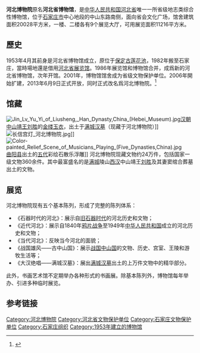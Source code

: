 {{Infobox Museum
 |名称    = <big>河北博物院</big>
 |其他名称= Hebei Museum
 |logo =[[File:HEBEI_MUSEUM_logo.svg|274px]]
 |logosize =230px
 |logo_caption =
 |图像    = Hebei Museum 1492.jpg
 |图像大小= 200px
 |图像说明= 
 |map_type= 
 |latitude=38.040943
 |longitude=114.523158
 |map_size= 194
 |map_caption=
 |map_type_zh= <!-- 如map_caption留空，則地圖下顯示{{{name}}}在{{{map_type_zh}}}的位置-->
 |坐标    = 
 |成立时间= 1953年<ref name="简介">{{Cite web |url=http://www.hebeimuseum.org/contents/5/1.html |title=本馆简介 |accessdate=2013-06-12 |archive-date=2013-05-27 |archive-url=https://web.archive.org/web/20130527234554/http://www.hebeimuseum.org/contents/5/1.html |dead-url=no }}</ref>
 |关闭时间= 
 |地址    = [[河北省|河北省]][[石家庄市|石家庄市]]东大街4号
 |类型    = 综合性博物馆，[[国家一级博物馆|国家一级博物馆]]
 |馆藏规模= 15万<ref name="简介" />
 |占地面积= 
 |年参观人数= 
 |现任主管= 
 |现任馆长= 谷同伟<ref name="领导">{{Cite web |url=http://www.hebeimuseum.org/contents/6/2.html |title=领导成员 |accessdate=2013-06-12 |archive-date=2013-06-28 |archive-url=https://web.archive.org/web/20130628082141/http://www.hebeimuseum.org/contents/6/2.html |dead-url=no }}</ref>
 |公共交通= 省博物馆站<ref>{{Cite web |url=http://www.hebeimuseum.org/contents/172/856.html |title=交通指南 |accessdate=2013-06-12 |archive-date=2013-06-24 |archive-url=https://web.archive.org/web/20130624122011/http://www.hebeimuseum.org/contents/172/856.html |dead-url=no }}</ref>
 |开放时间= 周二至周日9点至17点（16点停止进馆），周一闭馆<ref>{{Cite web |url=http://www.hebeimuseum.org/contents/168/852.html |title=开放时间 |accessdate=2013-06-12 |archive-date=2013-06-23 |archive-url=https://web.archive.org/web/20130623194103/http://www.hebeimuseum.org/contents/168/852.html |dead-url=no }}</ref>
 |官方网站= [http://www.hebeimuseum.org/ 河北博物院]
}}
{{文物保护单位
|名称 = 河北省博物馆
|图片 = Hebei Provincial Museum.jpg
|说明 = 
|级别 = 2
|省名 = 河北省
|市/县名 = 
|所在 = 石家庄市中山东路
|坐标 =<!-- 请使用{{Coord}}模板 -->
|分类 = 近现代重要史迹及代表性建筑
|时代 = 1968—1969年	
|编号 = IV-5-27
|登录 = 2001年2月7日
}}
'''河北博物院'''原名'''河北省博物馆'''，是[[中华人民共和国|中华人民共和国]][[河北省|河北省]]唯一一所省级地志类综合性博物馆，位于[[石家庄市|石家庄市]]中心地段的中山东路南侧，面向省会文化广场，馆舍建筑面积20028平方米，一楼、二楼各有9个展览大厅，可用展览面积11216平方米。

==歷史==

1953年4月其前身是河北省博物馆成立，原位于[[保定|保定]][[古莲花池|古莲花池]]，1982年搬至石家庄，當時場地還是借用[[河北省展览馆|河北省展览馆]]。1986年展览馆和博物馆合并，成爲新的河北省博物馆，次年开馆。2001年，博物馆馆舍成为省级文物保护单位。2006年開始扩建，2013年6月9日正式开放，同时正式改名爲河北博物院。<ref>{{Cite web |url=http://www.hebeimuseum.org/contents/3/1.html |title=河北博物院介紹 |accessdate=2015-10-31 |archive-date=2016-01-16 |archive-url=https://web.archive.org/web/20160116101024/http://hebeimuseum.org/contents/3/1.html |dead-url=no }}</ref>

==馆藏==
[[File:Jin_Lv_Yu_Yi_of_Liusheng,_Han_Dynasty,China_(Hebei_Museum).jpg|thumb]][[汉朝|汉朝]][[中山靖王|中山靖王]][[刘胜|刘胜]]的[[金缕玉衣|金缕玉衣]]，出土于[[满城汉墓|满城汉墓]]（现藏于河北博物院）]]
[[File:长信宫灯_河北博物院.jpg|thumb]]]]
[[File:Color-painted_Relief_Scene_of_Musicians_Playing_(Five_Dynasties,China).jpg|thumb]][[曲阳县|曲阳县]]出土的[[五代|五代]]彩绘石散乐浮雕]]
河北博物院现藏文物约24万件，包括国家一级文物360余件。其中最富盛名的是[[满城|满城]]陵山[[西汉|西汉]]中山靖王[[劉勝_(西漢)|刘胜]]及其妻窦绾合葬墓出土的文物。

==展览==
河北博物院现有五个基本陈列，形成了完整的陈列体系：
*《石器时代的河北》：展示自[[旧石器时代|旧石器时代]]的河北历史和文物；
*《近代河北》：展示自1840年[[鸦片战争|鸦片战争]]至1949年[[中华人民共和国|中华人民共和国]]成立的河北历史和文物；
*《当代河北》：反映当今河北的面貌；
*《战国雄风——古中山国》：展示[[战国|战国]][[中山国|中山国]]的文物、历史、宫室、王陵和游牧生活等；
*《大汉绝唱——满城汉墓》：展出[[满城汉墓|满城汉墓]]出土的上万件文物中的精华部分。

此外，书画艺术馆不定期举办各种形式的书画展。除基本陈列外，博物馆每年举办、引进多种临时展览。

== 参考链接 ==
{{reflist|2}}

{{中国国家一级博物馆}}

[[Category:河北博物院|Category:河北博物院]]
[[Category:河北省文物保护单位|Category:河北省文物保护单位]]
[[Category:石家庄文物保护单位|Category:石家庄文物保护单位]]
[[Category:石家庄组织|Category:石家庄组织]]
[[Category:1953年建立的博物馆|Category:1953年建立的博物馆]]